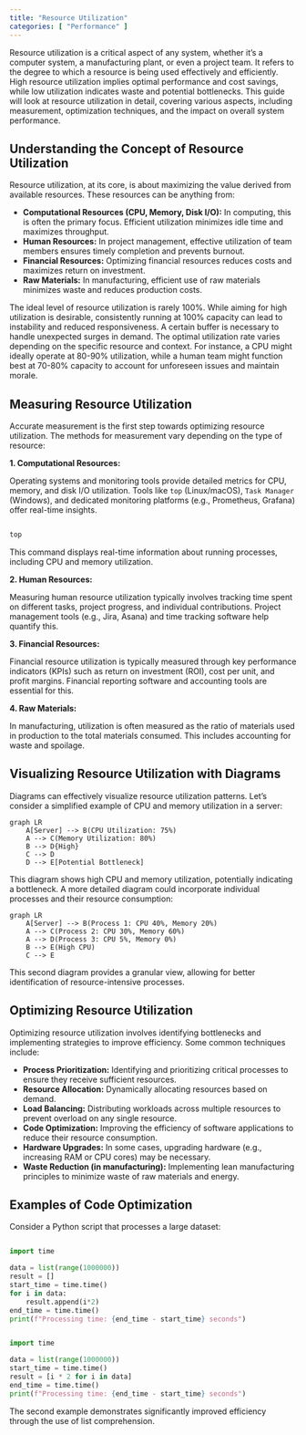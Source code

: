 ```yaml
---
title: "Resource Utilization"
categories: [ "Performance" ]
---
```



Resource utilization is a critical aspect of any system, whether it's a computer system, a manufacturing plant, or even a project team.  It refers to the degree to which a resource is being used effectively and efficiently.  High resource utilization implies optimal performance and cost savings, while low utilization indicates waste and potential bottlenecks. This guide will look at resource utilization in detail, covering various aspects, including measurement, optimization techniques, and the impact on overall system performance.

## Understanding the Concept of Resource Utilization

Resource utilization, at its core, is about maximizing the value derived from available resources. These resources can be anything from:

* **Computational Resources (CPU, Memory, Disk I/O):** In computing, this is often the primary focus.  Efficient utilization minimizes idle time and maximizes throughput.
* **Human Resources:**  In project management, effective utilization of team members ensures timely completion and prevents burnout.
* **Financial Resources:**  Optimizing financial resources reduces costs and maximizes return on investment.
* **Raw Materials:** In manufacturing, efficient use of raw materials minimizes waste and reduces production costs.

The ideal level of resource utilization is rarely 100%.  While aiming for high utilization is desirable, consistently running at 100% capacity can lead to instability and reduced responsiveness.  A certain buffer is necessary to handle unexpected surges in demand.  The optimal utilization rate varies depending on the specific resource and context.  For instance, a CPU might ideally operate at 80-90% utilization, while a human team might function best at 70-80% capacity to account for unforeseen issues and maintain morale.

## Measuring Resource Utilization

Accurate measurement is the first step towards optimizing resource utilization.  The methods for measurement vary depending on the type of resource:

**1. Computational Resources:**

Operating systems and monitoring tools provide detailed metrics for CPU, memory, and disk I/O utilization.  Tools like `top` (Linux/macOS), `Task Manager` (Windows), and dedicated monitoring platforms (e.g., Prometheus, Grafana) offer real-time insights.

```bash

top
```

This command displays real-time information about running processes, including CPU and memory utilization.

**2. Human Resources:**

Measuring human resource utilization typically involves tracking time spent on different tasks, project progress, and individual contributions.  Project management tools (e.g., Jira, Asana) and time tracking software help quantify this.

**3. Financial Resources:**

Financial resource utilization is typically measured through key performance indicators (KPIs) such as return on investment (ROI), cost per unit, and profit margins.  Financial reporting software and accounting tools are essential for this.

**4. Raw Materials:**

In manufacturing, utilization is often measured as the ratio of materials used in production to the total materials consumed.  This includes accounting for waste and spoilage.


## Visualizing Resource Utilization with Diagrams

Diagrams can effectively visualize resource utilization patterns.  Let's consider a simplified example of CPU and memory utilization in a server:

```mermaid
graph LR
    A[Server] --> B(CPU Utilization: 75%)
    A --> C(Memory Utilization: 80%)
    B --> D{High}
    C --> D
    D --> E[Potential Bottleneck]
```

This diagram shows high CPU and memory utilization, potentially indicating a bottleneck. A more detailed diagram could incorporate individual processes and their resource consumption:

```mermaid
graph LR
    A[Server] --> B(Process 1: CPU 40%, Memory 20%)
    A --> C(Process 2: CPU 30%, Memory 60%)
    A --> D(Process 3: CPU 5%, Memory 0%)
    B --> E(High CPU)
    C --> E
```

This second diagram provides a granular view, allowing for better identification of resource-intensive processes.

## Optimizing Resource Utilization

Optimizing resource utilization involves identifying bottlenecks and implementing strategies to improve efficiency.  Some common techniques include:

* **Process Prioritization:** Identifying and prioritizing critical processes to ensure they receive sufficient resources.
* **Resource Allocation:** Dynamically allocating resources based on demand.
* **Load Balancing:** Distributing workloads across multiple resources to prevent overload on any single resource.
* **Code Optimization:** Improving the efficiency of software applications to reduce their resource consumption.
* **Hardware Upgrades:**  In some cases, upgrading hardware (e.g., increasing RAM or CPU cores) may be necessary.
* **Waste Reduction (in manufacturing):** Implementing lean manufacturing principles to minimize waste of raw materials and energy.


## Examples of Code Optimization

Consider a Python script that processes a large dataset:

```python

import time

data = list(range(1000000))
result = []
start_time = time.time()
for i in data:
    result.append(i*2)
end_time = time.time()
print(f"Processing time: {end_time - start_time} seconds")


import time

data = list(range(1000000))
start_time = time.time()
result = [i * 2 for i in data]
end_time = time.time()
print(f"Processing time: {end_time - start_time} seconds")
```

The second example demonstrates significantly improved efficiency through the use of list comprehension.



